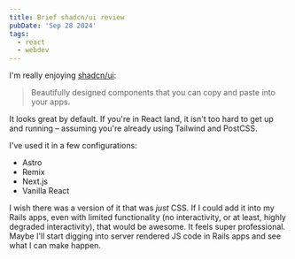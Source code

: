 ```yaml
---
title: Brief shadcn/ui review
pubDate: 'Sep 28 2024'
tags:
  - react
  - webdev
---
```


I'm really enjoying [shadcn/ui](https://ui.shadcn.com):

> Beautifully designed components that you can copy and paste into your apps.

It looks great by default. If you're in React land, it isn't too hard to get up and running – assuming you're already using Tailwind and PostCSS.

I've used it in a few configurations:

- Astro
- Remix
- Next.js
- Vanilla React

I wish there was a version of it that was _just_ CSS. If I could add it into my Rails apps, even with limited functionality (no interactivity, or at least, highly degraded interactivity), that would be awesome. It feels super professional. Maybe I'll start digging into server rendered JS code in Rails apps and see what I can make happen.
